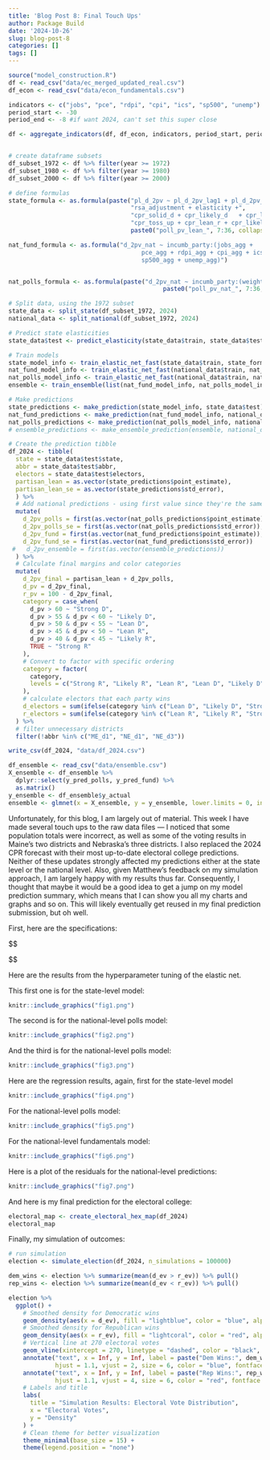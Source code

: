 ```yaml
---
title: 'Blog Post 8: Final Touch Ups'
author: Package Build
date: '2024-10-26'
slug: blog-post-8
categories: []
tags: []
---
```


```r
source("model_construction.R")
df <- read_csv("data/ec_merged_updated_real.csv")
df_econ <- read_csv("data/econ_fundamentals.csv")

indicators <- c("jobs", "pce", "rdpi", "cpi", "ics", "sp500", "unemp")
period_start <- -30
period_end <- -8 #if want 2024, can't set this super close

df <- aggregate_indicators(df, df_econ, indicators, period_start, period_end, rate_aggregation)


# create dataframe subsets
df_subset_1972 <- df %>% filter(year >= 1972)
df_subset_1980 <- df %>% filter(year >= 1980)
df_subset_2000 <- df %>% filter(year >= 2000) 
```

```r
# define formulas
state_formula <- as.formula(paste("pl_d_2pv ~ pl_d_2pv_lag1 + pl_d_2pv_lag2 + hsa_adjustment +",
                                  "rsa_adjustment + elasticity +", 
                                  "cpr_solid_d + cpr_likely_d	+ cpr_lean_d +", 
                                  "cpr_toss_up + cpr_lean_r + cpr_likely_r	+ cpr_solid_r + ",
                                  paste0("poll_pv_lean_", 7:36, collapse = " + ")))

nat_fund_formula <- as.formula("d_2pv_nat ~ incumb_party:(jobs_agg + 
                                     pce_agg + rdpi_agg + cpi_agg + ics_agg + 
                                     sp500_agg + unemp_agg)")


nat_polls_formula <- as.formula(paste("d_2pv_nat ~ incumb_party:(weighted_avg_approval) + ", 
                                           paste0("poll_pv_nat_", 7:36, collapse = " + ")))

# Split data, using the 1972 subset
state_data <- split_state(df_subset_1972, 2024)
national_data <- split_national(df_subset_1972, 2024)

# Predict state elasticities
state_data$test <- predict_elasticity(state_data$train, state_data$test)

# Train models
state_model_info <- train_elastic_net_fast(state_data$train, state_formula, seed = 123)
nat_fund_model_info <- train_elastic_net_fast(national_data$train, nat_fund_formula, seed = 123)
nat_polls_model_info <- train_elastic_net_fast(national_data$train, nat_polls_formula, seed = 111)
ensemble <- train_ensemble(list(nat_fund_model_info, nat_polls_model_info))

# Make predictions
state_predictions <- make_prediction(state_model_info, state_data$test)
nat_fund_predictions <- make_prediction(nat_fund_model_info, national_data$test)
nat_polls_predictions <- make_prediction(nat_polls_model_info, national_data$test)
# ensemble_predictions <- make_ensemble_prediction(ensemble, national_data$test)

# Create the prediction tibble
df_2024 <- tibble(
  state = state_data$test$state,
  abbr = state_data$test$abbr,
  electors = state_data$test$electors,
  partisan_lean = as.vector(state_predictions$point_estimate),
  partisan_lean_se = as.vector(state_predictions$std_error),
  ) %>%
  # Add national predictions - using first value since they're the same for all states
  mutate(
    d_2pv_polls = first(as.vector(nat_polls_predictions$point_estimate)),
    d_2pv_polls_se = first(as.vector(nat_polls_predictions$std_error)),
    d_2pv_fund = first(as.vector(nat_fund_predictions$point_estimate)),
    d_2pv_fund_se = first(as.vector(nat_fund_predictions$std_error))
 #   d_2pv_ensemble = first(as.vector(ensemble_predictions))
  ) %>%
  # Calculate final margins and color categories
  mutate(
    d_2pv_final = partisan_lean + d_2pv_polls,
    d_pv = d_2pv_final,
    r_pv = 100 - d_2pv_final,
    category = case_when(
      d_pv > 60 ~ "Strong D",
      d_pv > 55 & d_pv < 60 ~ "Likely D",
      d_pv > 50 & d_pv < 55 ~ "Lean D",
      d_pv > 45 & d_pv < 50 ~ "Lean R",
      d_pv > 40 & d_pv < 45 ~ "Likely R",
      TRUE ~ "Strong R"
    ),
    # Convert to factor with specific ordering
    category = factor(
      category,
      levels = c("Strong R", "Likely R", "Lean R", "Lean D", "Likely D", "Strong D")
    ),
    # calculate electors that each party wins
    d_electors = sum(ifelse(category %in% c("Lean D", "Likely D", "Strong D"), electors, 0)),
    r_electors = sum(ifelse(category %in% c("Lean R", "Likely R", "Strong R"), electors, 0))
  ) %>% 
  # filter unnecessary districts
  filter(!abbr %in% c("ME_d1", "NE_d1", "NE_d3"))

write_csv(df_2024, "data/df_2024.csv")
```

```r
df_ensemble <- read_csv("data/ensemble.csv")
X_ensemble <- df_ensemble %>%
  dplyr::select(y_pred_polls, y_pred_fund) %>%  
  as.matrix()
y_ensemble <- df_ensemble$y_actual
ensemble <- glmnet(x = X_ensemble, y = y_ensemble, lower.limits = 0, intercept = FALSE, lambda = 0)

```

Unfortunately, for this blog, I am largely out of material. This week I have made several touch ups to the raw data files --- I noticed that some population totals were incorrect, as well as some of the voting results in Maine's two districts and Nebraska's three districts. I also replaced the 2024 CPR forecast with their most up-to-date electoral college predictions. Neither of these updates strongly affected my predictions either at the state level or the national level. Also, given Matthew's feedback on my simulation approach, I am largely happy with my results thus far. Consequently, I thought that maybe it would be a good idea to get a jump on my model prediction summary, which means that I can show you all my charts and graphs and so on. This will likely eventually get reused in my final prediction submission, but oh well.

First, here are the specifications:


$$

\begin{align*}
\mathrm{pl} &= \beta_0 + \beta_1 \mathrm{pl\_lag1} + \beta_2 \mathrm{pl\_lag2} + \beta_3\mathrm{hsa} + \beta_4\mathrm{rsa} + \beta_5\mathrm{\epsilon} + \vec{\beta_6}\upsilon + \vec{\beta_7}\chi + \varepsilon \\
\mathrm{dem\_share\_nat} &= \beta_0 + \mathrm{incumb} \times (\beta_1\mathrm{jobs} + \beta_2 \mathrm{pce} + \beta_3\mathrm{rdpi} + \beta_4\mathrm{cpi} + \beta_5\mathrm{ics} + \beta_6\mathrm{sp500} + \beta_7\mathrm{unemp}) + \varepsilon \\
 \mathrm{dem\_share\_nat} &= \beta_0 + \beta_1 \mathrm{incumb} \times \mathrm{approval} + \vec{\beta_{2}}\chi + \varepsilon \\
 \mathrm{dem\_share\_nat} &= \beta_0 + \beta_1 \mathrm{Model\#1} + \beta_{2}\mathrm{Model\#2} + \varepsilon
\end{align*}
$$

Here are the results from the hyperparameter tuning of the elastic net. 

This first one is for the state-level model:

```r
knitr::include_graphics("fig1.png")
```

The second is for the national-level polls model:

```r
knitr::include_graphics("fig2.png")
```

And the third is for the national-level polls model:

```r
knitr::include_graphics("fig3.png")
```

Here are the regression results, again, first for the state-level model

```r
knitr::include_graphics("fig4.png")
```

For the national-level polls model:

```r
knitr::include_graphics("fig5.png")
```

For the national-level fundamentals model:

```r
knitr::include_graphics("fig6.png")
```

Here is a plot of the residuals for the national-level predictions:

```r
knitr::include_graphics("fig7.png")
```

And here is my final prediction for the electoral college:

```r
electoral_map <- create_electoral_hex_map(df_2024)
electoral_map
```

Finally, my simulation of outcomes:

```r
# run simulation
election <- simulate_election(df_2024, n_simulations = 100000)

dem_wins <- election %>% summarize(mean(d_ev > r_ev)) %>% pull()
rep_wins <- election %>% summarize(mean(d_ev < r_ev)) %>% pull()

election %>% 
  ggplot() +
    # Smoothed density for Democratic wins
    geom_density(aes(x = d_ev), fill = "lightblue", color = "blue", alpha = 0.3, adjust = 1.5) +
    # Smoothed density for Republican wins
    geom_density(aes(x = r_ev), fill = "lightcoral", color = "red", alpha = 0.3, adjust = 1.5) +
    # Vertical line at 270 electoral votes
    geom_vline(xintercept = 270, linetype = "dashed", color = "black", size = 1) +
    annotate("text", x = Inf, y = Inf, label = paste("Dem Wins:", dem_wins), 
             hjust = 1.1, vjust = 2, size = 6, color = "blue", fontface = "bold") +
    annotate("text", x = Inf, y = Inf, label = paste("Rep Wins:", rep_wins), 
             hjust = 1.1, vjust = 4, size = 6, color = "red", fontface = "bold") +
    # Labels and title
    labs(
      title = "Simulation Results: Electoral Vote Distribution",
      x = "Electoral Votes",
      y = "Density"
    ) +
    # Clean theme for better visualization
    theme_minimal(base_size = 15) +
    theme(legend.position = "none")
```
